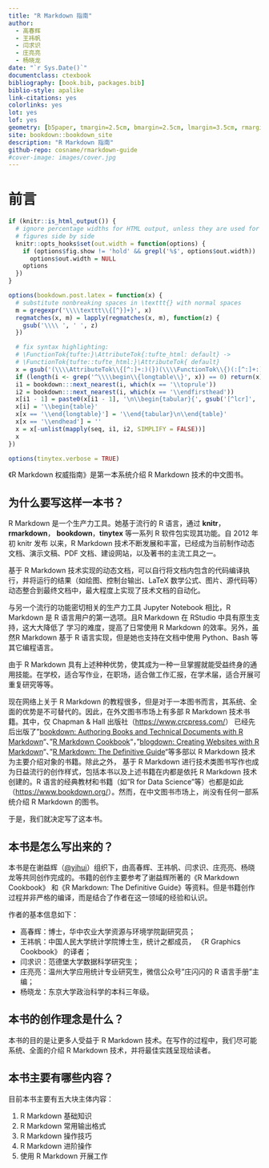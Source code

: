 ```yaml
---
title: "R Markdown 指南"
author:
  - 高春辉
  - 王祎帆
  - 闫求识
  - 庄亮亮
  - 杨晓龙
date: "`r Sys.Date()`"
documentclass: ctexbook
bibliography: [book.bib, packages.bib]
biblio-style: apalike
link-citations: yes
colorlinks: yes
lot: yes
lof: yes
geometry: [b5paper, tmargin=2.5cm, bmargin=2.5cm, lmargin=3.5cm, rmargin=2.5cm]
site: bookdown::bookdown_site
description: "R Markdown 指南"
github-repo: cosname/rmarkdown-guide
#cover-image: images/cover.jpg
---
```


# 前言 {-}

```r
if (knitr::is_html_output()) {
  # ignore percentage widths for HTML output, unless they are used for multiple
  # figures side by side
  knitr::opts_hooks$set(out.width = function(options) {
    if (options$fig.show != 'hold' && grepl('%$', options$out.width))
      options$out.width = NULL
    options
  })
}

options(bookdown.post.latex = function(x) {
  # substitute nonbreaking spaces in \texttt{} with normal spaces
  m = gregexpr('\\\\texttt\\{[^}]+}', x)
  regmatches(x, m) = lapply(regmatches(x, m), function(z) {
    gsub('\\\\ ', ' ', z)
  })

  # fix syntax highlighting:
  # \FunctionTok{tufte:}\AttributeTok{:tufte_html: default} ->
  # \FunctionTok{tufte::tufte_html:}\AttributeTok{ default}
  x = gsub('(\\\\AttributeTok\\{[^:]+:)(})(\\\\FunctionTok\\{)(:[^:]+:)', '\\1\\4\\2\\3', x)
  if (length(i <- grep('^\\\\begin\\{longtable\\}', x)) == 0) return(x)
  i1 = bookdown:::next_nearest(i, which(x == '\\toprule'))
  i2 = bookdown:::next_nearest(i, which(x == '\\endfirsthead'))
  x[i1 - 1] = paste0(x[i1 - 1], '\n\\begin{tabular}{', gsub('[^lcr]', '', gsub('.*\\[]', '', x[i])), '}')
  x[i] = '\\begin{table}'
  x[x == '\\end{longtable}'] = '\\end{tabular}\n\\end{table}'
  x[x == '\\endhead'] = ''
  x = x[-unlist(mapply(seq, i1, i2, SIMPLIFY = FALSE))]
  x
})

options(tinytex.verbose = TRUE)
```

《R Markdown 权威指南》是第一本系统介绍 R Markdown 技术的中文图书。

## 为什么要写这样一本书？

R Markdown 是一个生产力工具。她基于流行的 R 语言，通过 **knitr**，**rmarkdown**， **bookdown**，**tinytex** 等一系列 R 软件包实现其功能。自 2012 年初 knitr 发布 以来，R Markdown 技术不断发展和丰富，已经成为当前制作动态文档、演示文稿、PDF 文档、建设网站，以及著书的主流工具之一。

基于 R Markdown 技术实现的动态文档，可以自行将文档内包含的代码编译执行，并将运行的结果（如绘图、控制台输出、LaTeX 数学公式、图片、源代码等）动态整合到最终文档中，最大程度上实现了技术文档的自动化。

与另一个流行的功能密切相关的生产力工具 Jupyter Notebook 相比，R Markdown 是 R 语言用户的第一选项。且R Markdown 在 RStudio 中具有原生支持，这大大降低了 学习的难度，提高了日常使用 R Markdown 的效率。另外，虽然R Markdown 基于 R 语言实现，但是她也支持在文档中使用 Python、Bash 等其它编程语言。

由于 R Markdown 具有上述种种优势，使其成为一种一旦掌握就能受益终身的通用技能。在学校，适合写作业，在职场，适合做工作汇报，在学术届，适合开展可重复研究等等。

现在网络上关于 R Markdown 的教程很多，但是对于一本图书而言，其系统、全面的优势是不可替代的。因此，在外文图书市场上有多部 R Markdown 技术书籍。其中，仅 Chapman & Hall 出版社（<https://www.crcpress.com/>） 已经先后出版了"[bookdown: Authoring Books and Technical Documents with R Markdown](https://bookdown.org/yihui/bookdown/)"、 "[R Markdown Cookbook](https://bookdown.org/yihui/rmarkdown-cookbook/)"，"[blogdown: Creating Websites with R Markdown](https://bookdown.org/yihui/blogdown/)"、"[R Markdown: The Definitive Guide](https://bookdown.org/yihui/rmarkdown/)"等多部以 R Markdown 技术为主要介绍对象的书籍。除此之外， 基于 R Markdown 进行技术类图书写作也成为日益流行的创作样式，包括本书以及上述书籍在内都是依托 R Markdown 技术创建的。R 语言的经典教材和书籍（如"R for Data Science"等）也都是如此（<https://www.bookdown.org/>）。然而，在中文图书市场上，尚没有任何一部系统介绍 R Markdown 的图书。

于是，我们就决定写了这本书。

## 本书是怎么写出来的？

本书是在谢益辉（[\@yihui](https://github.com/yihui)）组织下，由高春辉、王祎帆、闫求识、庄亮亮、杨晓龙等共同创作完成的。书籍的创作主要参考了谢益辉所著的《R Markdown Cookbook》 和《R Markdown: The Definitive Guide》等资料。但是书籍创作过程并非严格的编译，而是结合了作者在这一领域的经验和认识。

作者的基本信息如下：

-   高春辉：博士，华中农业大学资源与环境学院副研究员；
-   王祎帆：中国人民大学统计学院博士生，统计之都成员， 《R Graphics Cookbook》 的译者；
-   闫求识：范德堡大学数据科学研究生；
-   庄亮亮：温州大学应用统计专业研究生，微信公众号"庄闪闪的 R 语言手册"主编；
-   杨晓龙：东京大学政治科学的本科三年级。


## 本书的创作理念是什么？

本书的目的是让更多人受益于 R Markdown 技术。在写作的过程中，我们尽可能系统、全面的介绍 R Markdown 技术，并将最佳实践呈现给读者。

## 本书主要有哪些内容？

目前本书主要有五大块主体内容：

1.  R Markdown 基础知识
2.  R Markdown 常用输出格式
3.  R Markdown 操作技巧
4.  R Markdown 进阶操作
5.  使用 R Markdown 开展工作

